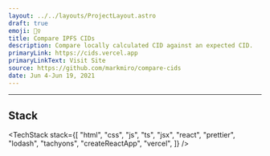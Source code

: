 ```yaml
---
layout: ../../layouts/ProjectLayout.astro
draft: true
emoji: 👯‍♀️
title: Compare IPFS CIDs
description: Compare locally calculated CID against an expected CID.
primaryLink: https://cids.vercel.app
primaryLinkText: Visit Site
source: https://github.com/markmiro/compare-cids
date: Jun 4-Jun 19, 2021
---
```



---

## Stack

<TechStack
  stack={[
    "html",
    "css",
    "js",
    "ts",
    "jsx",
    "react",
    "prettier",
    "lodash",
    "tachyons",
    "createReactApp",
    "vercel",
  ]}
/>
